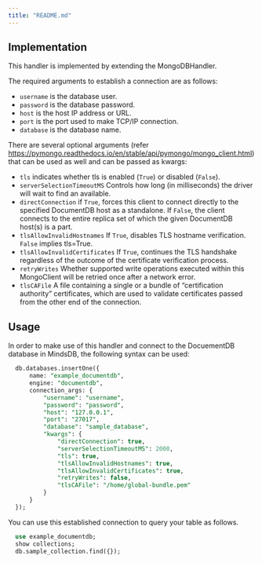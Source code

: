 ```yaml
---
title: "README.md"
---
```


## Implementation

This handler is implemented by extending the MongoDBHandler.

The required arguments to establish a connection are as follows:

-   `username` is the database user.
-   `password` is the database password.
-   `host` is the host IP address or URL.
-   `port` is the port used to make TCP/IP connection.
-   `database` is the database name.

There are several optional arguments (refer https://pymongo.readthedocs.io/en/stable/api/pymongo/mongo_client.html) that can be used as well and can be passed as kwargs:

-   `tls` indicates whether tls is enabled (`True`) or disabled (`False`).
-   `serverSelectionTimeoutMS` Controls how long (in milliseconds) the driver will wait to find an available.
-   `directConnection` if `True`, forces this client to connect directly to the specified DocumentDB host as a standalone. If `False`, the client connects to the entire replica set of which the given DocumentDB host(s) is a part.
-   `tlsAllowInvalidHostnames` If `True`, disables TLS hostname verification. `False` implies tls=True.
-   `tlsAllowInvalidCertificates` If `True`, continues the TLS handshake regardless of the outcome of the certificate verification process.
-   `retryWrites` Whether supported write operations executed within this MongoClient will be retried once after a network error.
-   `tlsCAFile` A file containing a single or a bundle of “certification authority” certificates, which are used to validate certificates passed from the other end of the connection.

## Usage

In order to make use of this handler and connect to the DocuementDB database in MindsDB, the following syntax can be used:

```sql
  db.databases.insertOne({
      name: "example_documentdb",
      engine: "documentdb",
      connection_args: {
          "username": "username",
          "password": "password",
          "host": "127.0.0.1",
          "port": "27017",
          "database": "sample_database",
          "kwargs": {
              "directConnection": true,
              "serverSelectionTimeoutMS": 2000,
              "tls": true,
              "tlsAllowInvalidHostnames": true,
              "tlsAllowInvalidCertificates": true,
              "retryWrites": false,
              "tlsCAFile": "/home/global-bundle.pem"
          }
      }
  });
```

You can use this established connection to query your table as follows.

```sql
  use example_documentdb;
  show collections;
  db.sample_collection.find({});
```
